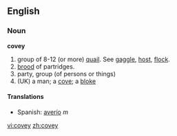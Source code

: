 ==English==
{{rfp}}
===Noun===
'''covey'''

#group of 8-12 (or more) [[quail]].  See [[gaggle]], [[host]], [[flock]].
#[[brood]] of partridges.
#party, group (of persons or things)
# (UK) a man; a [[cove]]; a [[bloke]]

====Translations====
*Spanish: [[averío]] ''m''

[[vi:covey]]
[[zh:covey]]